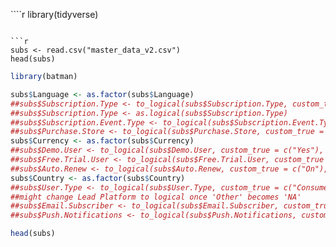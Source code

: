 ````r

library(tidyverse)

```

```r

subs <- read.csv("master_data_v2.csv")
head(subs)

```

```r

library(batman)

subs$Language <- as.factor(subs$Language)
##subs$Subscription.Type <- to_logical(subs$Subscription.Type, custom_true = c("Lifetime"), custom_false = c("Limited"))
##subs$Subscription.Type <- as.logical(subs$Subscription.Type)
##subs$Subscription.Event.Type <- to_logical(subs$Subscription.Event.Type, custom_true = c("INITIAL_PURCHASE"), custom_false = c("RENEWAL"))
##subs$Purchase.Store <- to_logical(subs$Purchase.Store, custom_true = c("App"), custom_false = c("Web"))
subs$Currency <- as.factor(subs$Currency)
##subs$Demo.User <- to_logical(subs$Demo.User, custom_true = c("Yes"), custom_false = c("No"))
##subs$Free.Trial.User <- to_logical(subs$Free.Trial.User, custom_true = c("Yes"), custom_false = c("No"))
##subs$Auto.Renew <- to_logical(subs$Auto.Renew, custom_true = c("On"), custom_false = c("Off"))
subs$Country <- as.factor(subs$Country)
##subs$User.Type <- to_logical(subs$User.Type, custom_true = c("Consumer"), custom_false = c("Other"))
##might change Lead Platform to logical once 'Other' becomes 'NA'
##subs$Email.Subscriber <- to_logical(subs$Email.Subscriber, custom_true = c("Yes"), custom_false = c("No"))
##subs$Push.Notifications <- to_logical(subs$Push.Notifications, custom_true = c("Yes"), custom_false = c("No"))

head(subs)

```